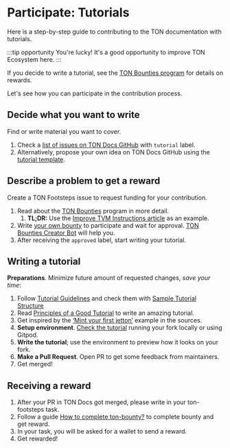 

# Participate: Tutorials

Here is a step-by-step guide to contributing to the TON documentation with tutorials.

:::tip opportunity
You're lucky! It's a good opportunity to improve TON Ecosystem here.
:::

If you decide to write a tutorial, see the [TON Bounties program](https://github.com/ton-society/grants-and-bounties) for details on rewards.

Let's see how you can participate in the contribution process.

## Decide what you want to write

Find or write material you want to cover.
1. Check a [list of issues on TON Docs GitHub](https://github.com/ton-community/ton-docs/issues) with `tutorial` label.
2. Alternatively, propose your own idea on TON Docs GitHub using the [tutorial template](https://github.com/ton-community/ton-docs/issues/new?assignees=&labels=feature+%3Asparkles%3A%2Ccontent+%3Afountain_pen%3A&template=suggest_tutorial.yaml&title=Suggest+a+tutorial).

## Describe a problem to get a reward

Create a TON Footsteps issue to request funding for your contribution.
1. Read about the [TON Bounties](https://github.com/ton-society/grants-and-bounties/blob/main/bounties/BOUNTIES_PROGRAM_GUIDELINES.md) program in more detail.
    1. **TL;DR:** Use the [Improve TVM Instructions article](https://github.com/ton-society/grants-and-bounties/issues/361) as an example.
2. Write [your own bounty](https://github.com/ton-society/grants-and-bounties/issues/new/choose) to participate and wait for approval. [TON Bounties Creator Bot](https://t.me/footsteps_helper_bot) will help you.
3. After receiving the `approved` label, start writing your tutorial.

## Writing a tutorial

**Preparations**. Minimize future amount of requested changes, _save your time_:
1. Follow [Tutorial Guidelines](/v3/contribute/tutorials/guidelines/) and check them with [Sample Tutorial Structure](/v3/contribute/tutorials/sample-tutorial)
2. Read [Principles of a Good Tutorial](/v3/contribute/tutorials/principles-of-a-good-tutorial) to write an amazing tutorial.
3. Get inspired by the [‘Mint your first jetton’](/v3/guidelines/dapps/tutorials/mint-your-first-token) example in the sources.
4. **Setup environment**. [Check the tutorial](/v3/contribute/#development) running your fork locally or using Gitpod.
5. **Write the tutorial**; use the environment to preview how it looks on your fork.
6. **Make a Pull Request**. Open PR to get some feedback from maintainers.
7. Get merged!

## Receiving a reward

1. After your PR in TON Docs got merged, please write in your ton-footsteps task.
2. Follow a guide [How to complete ton-bounty?](https://github.com/ton-society/grants-and-bounties/blob/main/bounties/BOUNTIES_PROGRAM_GUIDELINES.md#got-assigned-submit-a-questbook-proposal) to complete bounty and get reward.
3. In your task, you will be asked for a wallet to send a reward.
4. Get rewarded!

<Feedback />

